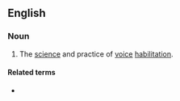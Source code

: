 ==English==

===Noun===
{{en-noun|-}}

# The [[science]] and practice of [[voice]] [[habilitation]].

====Related terms====
* {{l|en|vocologist}}